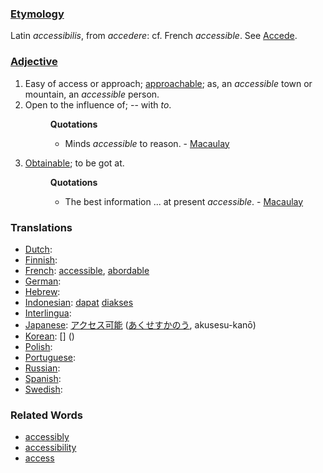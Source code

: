 ===[[Etymology]]===
Latin ''accessibilis'', from ''accedere'': cf. French ''accessible''. See [[Accede]].

===[[Adjective]]===
#Easy of access or approach; [[approachable]]; as, an ''accessible'' town or mountain, an ''accessible'' person.
#Open to the influence of; -- with ''to''.
#:'''Quotations'''
#:*Minds ''accessible'' to reason. - [[Macaulay]]
#[[Obtainable]]; to be got at.
#:'''Quotations'''
#:*The best information ... at present ''accessible''. - [[Macaulay]]

=== Translations ===
*[[Dutch]]: [[]] '' ''
*[[Finnish]]: [[]]
*[[French]]: [[accessible]], [[abordable]]
*[[German]]: [[]] '' ''
*[[Hebrew]]: [[]] '' ''
*[[Indonesian]]: [[dapat]] [[akses|diakses]]
*[[Interlingua]]: [[]]
*[[Japanese]]: [[アクセス可能]] ([[あくせすかのう]], akusesu-kanō)
*[[Korean]]: [[]] [] ()
*[[Polish]]: [[]]
*[[Portuguese]]: [[]] '' ''
*[[Russian]]: [[]]
*[[Spanish]]: [[]] '' ''
*[[Swedish]]: [[]] '' ''

===Related Words===
* [[accessibly]]
* [[accessibility]]
* [[access]]